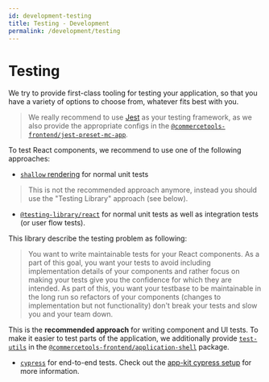 ```yaml
---
id: development-testing
title: Testing - Development
permalink: /development/testing
---
```



<NotificationFeature flag="beta" />

# Testing

We try to provide first-class tooling for testing your application, so that you have a variety of options to choose from, whatever fits best with you.

> We really recommend to use [Jest](https://jestjs.io/) as your testing framework, as we also provide the appropriate configs in the [`@commercetools-frontend/jest-preset-mc-app`](https://www.npmjs.com/package/@commercetools-frontend/jest-preset-mc-app).

To test React components, we recommend to use one of the following approaches:

- [`shallow` rendering](https://github.com/airbnb/enzyme) for normal unit tests

> This is not the recommended approach anymore, instead you should use the "Testing Library" approach (see below).

- [`@testing-library/react`](https://github.com/testing-library/react-testing-library) for normal unit tests as well as integration tests (or user flow tests).

This library describe the testing problem as following:

> You want to write maintainable tests for your React components. As a part of this goal, you want your tests to avoid including implementation details of your components and rather focus on making your tests give you the confidence for which they are intended. As part of this, you want your testbase to be maintainable in the long run so refactors of your components (changes to implementation but not functionality) don't break your tests and slow you and your team down.

This is the **recommended approach** for writing component and UI tests.
To make it easier to test parts of the application, we additionally provide [`test-utils`](https://github.com/commercetools/merchant-center-application-kit/blob/master/packages/application-shell/src/test-utils/README.md) in the [`@commercetools-frontend/application-shell`](https://www.npmjs.com/package/@commercetools-frontend/application-shell) package.

- [`cypress`](https://www.cypress.io/) for end-to-end tests. Check out the [app-kit cypress setup](https://github.com/commercetools/merchant-center-application-kit/tree/master/cypress) for more information.
